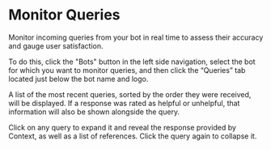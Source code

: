 
# Monitor Queries

Monitor incoming queries from your bot in real time to assess their accuracy and gauge user satisfaction.

To do this, click the "Bots" button in the left side navigation, select the bot for which you want to monitor queries, and then click the “Queries” tab located just below the bot name and logo.

A list of the most recent queries, sorted by the order they were received, will be displayed. If a response was rated as helpful or unhelpful, that information will also be shown alongside the query.

Click on any query to expand it and reveal the response provided by Context, as well as a list of references. Click the query again to collapse it.
